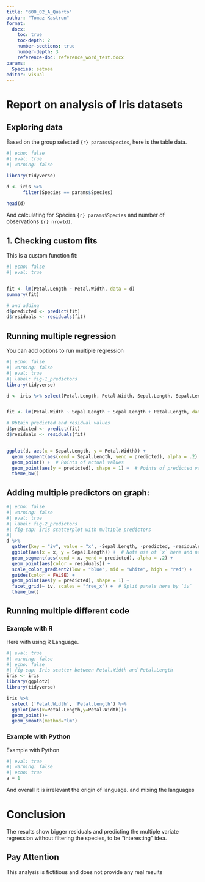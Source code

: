 ```yaml
---
title: "600_02_A_Quarto"
author: "Tomaz Kastrun"
format:
  docx:
    toc: true
    toc-depth: 2
    number-sections: true
    number-depth: 3
    reference-doc: reference_word_test.docx
params:
  Species: setosa 
editor: visual
---
```



#  Report on analysis of Iris datasets

## Exploring data

Based on the group selected `{r} params$Species`, here is the table data.


```r
#| echo: false
#| eval: true
#| warning: false

library(tidyverse)

d <- iris %>%
      filter(Species == params$Species)

head(d)
```

And calculating for Species `{r} params$Species` and number of observations `{r} nrow(d)`.

## 1. Checking custom fits

This is a custom function fit:

`````r
#| echo: false
#| eval: true


fit <- lm(Petal.Length ~ Petal.Width, data = d)   
summary(fit) 

# and adding
d$predicted <- predict(fit)   
d$residuals <- residuals(fit) 

`````



##  Running multiple regression

You can add options to run multiple regression

```r
#| echo: false
#| warning: false
#| eval: true
#| label: fig-1_predictors
library(tidyverse)

d <- iris %>% select(Petal.Length, Petal.Width, Sepal.Length, Sepal.Length)


fit <- lm(Petal.Width ~ Sepal.Length + Sepal.Length + Petal.Length, data = d)

# Obtain predicted and residual values
d$predicted <- predict(fit)
d$residuals <- residuals(fit)


ggplot(d, aes(x = Sepal.Length, y = Petal.Width)) +
  geom_segment(aes(xend = Sepal.Length, yend = predicted), alpha = .2) +  # Lines to connect points
  geom_point() +  # Points of actual values
  geom_point(aes(y = predicted), shape = 1) +  # Points of predicted values
  theme_bw()
```

##  Adding multiple predictors on graph:

`````r
#| echo: false
#| warning: false
#| eval: true
#| label: fig-2_predictors
#| fig-cap: Iris scatterplot with multiple predictors
#| 
d %>% 
  gather(key = "iv", value = "x", -Sepal.Length, -predicted, -residuals) %>%  # Get data into shape
  ggplot(aes(x = x, y = Sepal.Length)) +  # Note use of `x` here and next line
  geom_segment(aes(xend = x, yend = predicted), alpha = .2) +
  geom_point(aes(color = residuals)) +
  scale_color_gradient2(low = "blue", mid = "white", high = "red") +
  guides(color = FALSE) +
  geom_point(aes(y = predicted), shape = 1) +
  facet_grid(~ iv, scales = "free_x") +  # Split panels here by `iv`
  theme_bw()
`````

##  Running multiple different code


###  Example with  R

Here with using R Language.

```r
#| eval: true
#| warning: false
#| echo: false
#| fig-cap: Iris scatter between Petal.Width and Petal.Length
iris <- iris
library(ggplot2)
library(tidyverse)

iris %>%
  select ('Petal.Width', 'Petal.Length') %>%
  ggplot(aes(x=Petal.Length,y=Petal.Width))+
  geom_point()+
  geom_smooth(method="lm")

```

###  Example with Python

Example with Python

```python
#| eval: true
#| warning: false
#| echo: true
a = 1
```

And overall it is irrelevant the origin of language. and mixing the languages


#  Conclusion

The results show bigger residuals and predicting the multiple variate regression without filtering the species, to be "interesting" idea. 

::: {.callout-note appearance="simple"}
## Pay Attention

This analysis is fictitious and does not provide any real results
:::

